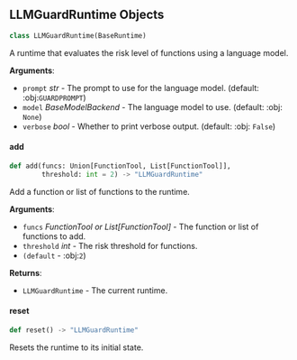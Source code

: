 <a id="camel.runtime.llm_guard_runtime"></a>

<a id="camel.runtime.llm_guard_runtime.LLMGuardRuntime"></a>

## LLMGuardRuntime Objects

```python
class LLMGuardRuntime(BaseRuntime)
```

A runtime that evaluates the risk level of functions using
a language model.

**Arguments**:

- `prompt` _str_ - The prompt to use for the language model. (default:
  :obj:`GUARDPROMPT`)
- `model` _BaseModelBackend_ - The language model to use. (default: :obj:
  `None`)
- `verbose` _bool_ - Whether to print verbose output. (default: :obj:
  `False`)

<a id="camel.runtime.llm_guard_runtime.LLMGuardRuntime.add"></a>

#### add

```python
def add(funcs: Union[FunctionTool, List[FunctionTool]],
        threshold: int = 2) -> "LLMGuardRuntime"
```

Add a function or list of functions to the runtime.

**Arguments**:

- `funcs` _FunctionTool or List[FunctionTool]_ - The function or
  list of functions to add.
- `threshold` _int_ - The risk threshold for functions.
- `(default` - :obj:`2`)
  

**Returns**:

- `LLMGuardRuntime` - The current runtime.

<a id="camel.runtime.llm_guard_runtime.LLMGuardRuntime.reset"></a>

#### reset

```python
def reset() -> "LLMGuardRuntime"
```

Resets the runtime to its initial state.

